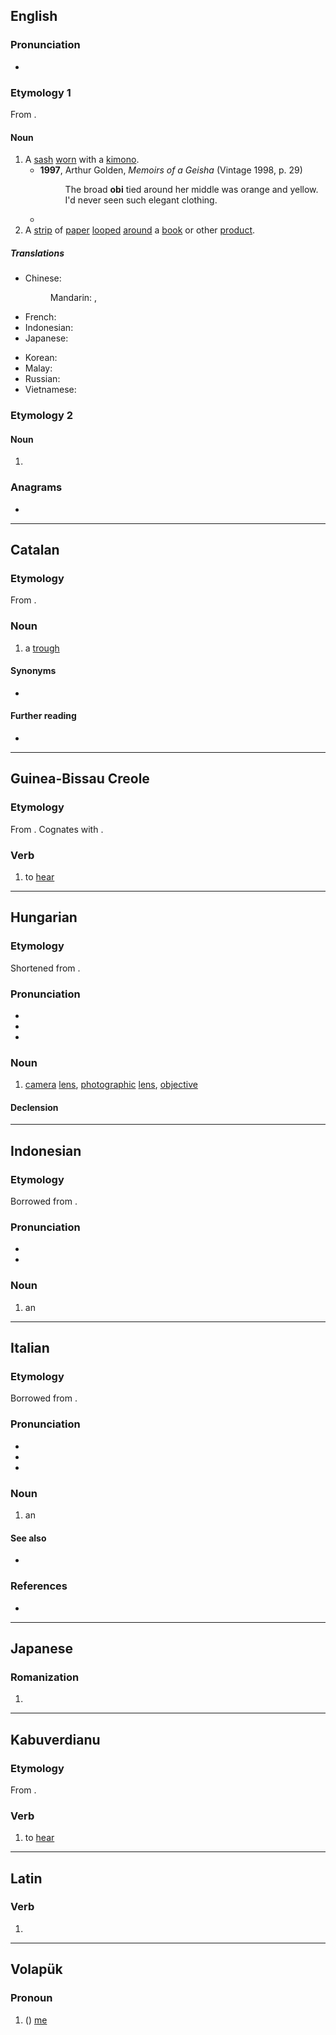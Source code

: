 {{also|Obi}}
==English==

===Pronunciation===
* {{IPA|en|/ˈoʊbi/}}

===Etymology 1===
<div style="float:right;">
{{wp|Obi (sash)}}
{{wp|Obi (publishing)}}
</div>
From {{bor|en|ja|帯|tr=obi||[[belt]]}}.

====Noun====
{{en-noun|obi|s}}

# A [[sash]] [[wear|worn]] with a [[kimono]].
#* '''1997''', Arthur Golden, ''Memoirs of a Geisha'' (Vintage 1998, p. 29)
#*: The broad '''obi''' tied around her middle was orange and yellow. I'd never seen such elegant clothing.
#* {{quote-book|en|title=Women of the Mito Domain: Recollections of Samurai Family Life|author=Kikue Yamakawa, ‎Kate Wildman Nakai|year=2001|passage=They had known nothing of woolen cloth, but now the popularity of '''obi''' made of imported grogram spread like wildfire. This popularity produced various stories in its wake.}}
# A [[strip]] of [[paper]] [[loop#Verb|looped]] [[around]] a [[book]] or other [[product]].

=====Translations=====
{{trans-top|a kimono sash}}
* Chinese:
*: Mandarin: {{t|cmn|寬腰帶|sc=Hani}}, {{t|cmn|宽腰带|tr=kuān yāodài|sc=Hani}} {{qualifier|no exact term exists}}
* French: {{t+|fr|obi|m}}
* Indonesian: {{t+|id|obi}}
* Japanese: {{t+|ja|帯|tr=obi}}
{{trans-mid}}
* Korean: {{t|ko|오비}}
* Malay: {{t|ms|obi}}
* Russian: {{t+|ru|о́би|m}}
* Vietnamese: {{t|vi|dải lưng thêu}}
{{trans-bottom}}

===Etymology 2===

====Noun====
{{en-noun|~}}

# {{alt form|en|obeah}}

===Anagrams===
* {{anagrams|en|a=bio|BOI|Bio|Boi|IBO|IOB|Ibo|bio|bio-|bio.|boi}}

----

==Catalan==

===Etymology===
From {{der|ca|la|alveus}}.

===Noun===
{{ca-noun|m}}

# a [[trough]] {{gloss|[[container]] for [[feed]]ing or [[water#Verb|watering]] [[animal]]s}}

====Synonyms====
* {{l|ca|cóm}}

====Further reading====
* {{R:IEC2}}

----

==Guinea-Bissau Creole==

===Etymology===
From {{der|pov|pt|ouvir}}. Cognates with {{cog|kea|obi}}.

===Verb===
{{head|pov|verb}}

# to [[hear]]

----

==Hungarian==

===Etymology===
Shortened from {{af|hu|objektív|-i|t1=[[camera]] [[lens]]|pos2=diminutive suffix}}.

===Pronunciation===
* {{hu-IPA}}
* {{hyphenation|hu|obi}}
* {{rhymes|hu|bi}}

===Noun===
{{hu-noun|k}}

# {{lb|hu|photography|slang|nocat=y}} [[camera]] [[lens]], [[photographic]] [[lens]], [[objective]]
#: {{syn|hu|objektív|optika}}

====Declension====
{{hu-infl-nom|obi|o}}{{hu-pos-tok|obi|ja}}

----

==Indonesian==
{{wikipedia|lang=id}}

===Etymology===
Borrowed from {{bor|id|ja|帯|tr=obi||[[belt]]}}.

===Pronunciation===
* {{IPA|id|/o.bi/}}
* {{hyphenation|id|o|bi}}

===Noun===
{{id-noun|-}}

# an {{l|en|obi}} {{gl|[[sash]] [[wear|worn]] with a [[kimono]]}}

----

==Italian==

===Etymology===
Borrowed from {{bor|it|ja|帯|tr=obi||[[belt]]}}.

===Pronunciation===
* {{IPA|it|/ˈɔ.bi/|[ˈɔːbi]}}
* {{rhymes|it|ɔbi}}
* {{hyph|it|ò|bi}}

===Noun===
{{it-noun|m|-}}

# an {{l|en|obi}} {{gloss|[[sash]] [[wear|worn]] with a [[kimono]]}}

====See also====
* {{l|it|chimono}}

===References===
* {{R:it:Trec}}

----

==Japanese==

===Romanization===
{{ja-romaji}}

# {{ja-romanization of|おび}}

----

==Kabuverdianu==

===Etymology===
From {{der|kea|pt|ouvir}}.

===Verb===
{{head|kea|verb}}

# to [[hear]]

----

==Latin==

===Verb===
{{la-verb-form|obī}}

# {{inflection of|la|obeō||2|s|actv|impr}}

----

==Volapük==

===Pronoun===
{{head|vo|pronoun form}}

# ({{inflection of|vo|ob||acc|s}}) [[me]]